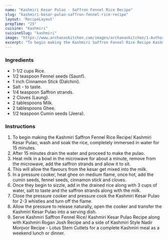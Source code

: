 ---
name: "Kashmiri Kesar Pulao - Saffron Fennel Rice Recipe"
slug: "kashmiri-kesar-pulao-saffron-fennel-rice-recipe"
layout: 'RecipeLayout'
prepTime: "25"
cuisine: "Kashmiri"
cuisineSlug: "kashmiri"
image: "https://www.archanaskitchen.com/images/archanaskitchen/1-Author/sneha-archanaskitchen.com/Saffron_Rice_Kesar_Pulao_Yellow_Rice_-5.jpg"
excerpt: "To begin making the Kashmiri Saffron Fennel Rice Recipe Kashmiri Kesar Pulao, wash and soak the rice, completely immersed in water for 15 minutes"
---

### Ingredients

- 1-1/2 cups Rice.
- 1/2 teaspoon Fennel seeds (Saunf).
- 1 inch Cinnamon Stick (Dalchini).
- Salt - to taste.
- 1/4 teaspoon Saffron strands.
- 2 Cloves (Laung).
- 2 tablespoons Milk.
- 2 tablespoons Ghee.
- 1/2 teaspoon Cumin seeds (Jeera).

### Instructions

1. To begin making the Kashmiri Saffron Fennel Rice Recipe/ Kashmiri Kesar Pulao, wash and soak the rice, completely immersed in water for 15 minutes.
1. After 15 minutes drain the water and proceed to make the pulao.
1. Heat milk in a bowl in the microwave for about a minute, remove from the microwave, add the saffron strands and allow it to sit.
1. This will allow the flavours from the kesar get mixed into the milk.
1. In a pressure cooker, heat ghee on medium flame, once hot, add the cumin seeds, fennel seeds, cinnamon stick and cloves.
1. Once they begin to sizzle, add in the drained rice along with 3 cups of water, salt to taste and the saffron strands along with the milk.
1. Close the pressure cooker and pressure cook the Kashmiri Kesar Pulao for 2-3 whistles and turn off the flame.
1. Allow the pressure to release naturally, open the cooker and transfer the Kashmiri Kesar Pulao into a serving dish.
1. Serve Kashmiri Saffron Fennel Rice/ Kashmiri Kesar Pulao Recipe along with Kashmiri Rogan Josh Recipe and a side of Kashmiri Style Nadir Monjvor Recipe - Lotus Stem Cutlets for a complete Kashmiri meal as a weekend lunch or dinner.

